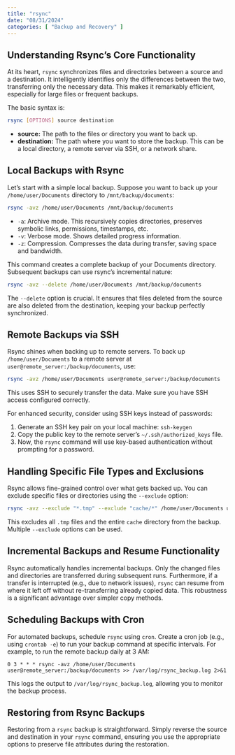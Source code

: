 ```yaml
---
title: "rsync"
date: "08/31/2024"
categories: [ "Backup and Recovery" ]
---
```

## Understanding Rsync's Core Functionality

At its heart, `rsync` synchronizes files and directories between a source and a destination. It intelligently identifies only the differences between the two, transferring only the necessary data. This makes it remarkably efficient, especially for large files or frequent backups.

The basic syntax is:

```bash
rsync [OPTIONS] source destination
```

* **source:** The path to the files or directory you want to back up.
* **destination:** The path where you want to store the backup.  This can be a local directory, a remote server via SSH, or a network share.


## Local Backups with Rsync

Let's start with a simple local backup. Suppose you want to back up your `/home/user/Documents` directory to `/mnt/backup/documents`:

```bash
rsync -avz /home/user/Documents /mnt/backup/documents
```

* `-a`: Archive mode. This recursively copies directories, preserves symbolic links, permissions, timestamps, etc.
* `-v`: Verbose mode. Shows detailed progress information.
* `-z`: Compression. Compresses the data during transfer, saving space and bandwidth.


This command creates a complete backup of your Documents directory. Subsequent backups can use rsync's incremental nature:


```bash
rsync -avz --delete /home/user/Documents /mnt/backup/documents
```

The `--delete` option is crucial. It ensures that files deleted from the source are also deleted from the destination, keeping your backup perfectly synchronized.


## Remote Backups via SSH

Rsync shines when backing up to remote servers. To back up `/home/user/Documents` to a remote server at `user@remote_server:/backup/documents`, use:

```bash
rsync -avz /home/user/Documents user@remote_server:/backup/documents
```

This uses SSH to securely transfer the data. Make sure you have SSH access configured correctly.

For enhanced security, consider using SSH keys instead of passwords:

1. Generate an SSH key pair on your local machine: `ssh-keygen`
2. Copy the public key to the remote server's `~/.ssh/authorized_keys` file.
3. Now, the `rsync` command will use key-based authentication without prompting for a password.


##  Handling Specific File Types and Exclusions

Rsync allows fine-grained control over what gets backed up. You can exclude specific files or directories using the `--exclude` option:

```bash
rsync -avz --exclude "*.tmp" --exclude "cache/*" /home/user/Documents user@remote_server:/backup/documents
```

This excludes all `.tmp` files and the entire `cache` directory from the backup.  Multiple `--exclude` options can be used.


##  Incremental Backups and Resume Functionality

Rsync automatically handles incremental backups. Only the changed files and directories are transferred during subsequent runs.  Furthermore, if a transfer is interrupted (e.g., due to network issues), `rsync` can resume from where it left off without re-transferring already copied data. This robustness is a significant advantage over simpler copy methods.


##  Scheduling Backups with Cron

For automated backups, schedule `rsync` using `cron`.  Create a cron job (e.g., using `crontab -e`) to run your backup command at specific intervals. For example, to run the remote backup daily at 3 AM:


```
0 3 * * * rsync -avz /home/user/Documents user@remote_server:/backup/documents >> /var/log/rsync_backup.log 2>&1
```

This logs the output to `/var/log/rsync_backup.log`, allowing you to monitor the backup process.


##  Restoring from Rsync Backups

Restoring from a `rsync` backup is straightforward. Simply reverse the source and destination in your `rsync` command, ensuring you use the appropriate options to preserve file attributes during the restoration.



